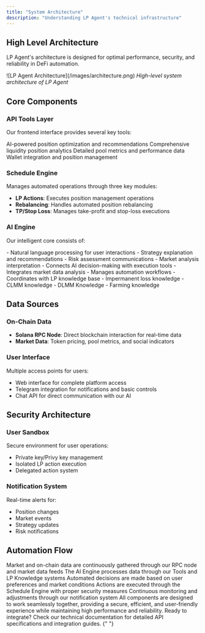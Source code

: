 ```yaml
---
title: "System Architecture"
description: "Understanding LP Agent's technical infrastructure"
---
```


## High Level Architecture

LP Agent's architecture is designed for optimal performance, security, and reliability in DeFi automation.

<Frame>
  ![LP Agent Architecture](/images/architecture.png)
  <em>High-level system architecture of LP Agent</em>
</Frame>

## Core Components

### API Tools Layer

Our frontend interface provides several key tools:

<CardGroup cols={2}>
  <Card title="Suggestion Engine" icon="lightbulb">
    AI-powered position optimization and recommendations
  </Card>
  <Card title="LP Info" icon="chart-line">
    Comprehensive liquidity position analytics
  </Card>
  <Card title="Pool Info" icon="water">
    Detailed pool metrics and performance data
  </Card>
  <Card title="Wallet Info" icon="wallet">
    Wallet integration and position management
  </Card>
</CardGroup>

### Schedule Engine

Manages automated operations through three key modules:

- **LP Actions**: Executes position management operations
- **Rebalancing**: Handles automated position rebalancing
- **TP/Stop Loss**: Manages take-profit and stop-loss executions

### AI Engine

Our intelligent core consists of:

<AccordionGroup>
  <Accordion title="LLM (Language Learning Model)">
    - Natural language processing for user interactions
    - Strategy explanation and recommendations
    - Risk assessment communications
    - Market analysis interpretation
  </Accordion>
  
  <Accordion title="Tools Integration">
    - Connects AI decision-making with execution tools
    - Integrates market data analysis
    - Manages automation workflows
    - Coordinates with LP knowledge base
  </Accordion>

  <Accordion title="LP Knowledge Base">
    - Impermanent loss knowledge
    - CLMM knowledge
    - DLMM Knowledge
    - Farming knowledge
  </Accordion>
</AccordionGroup>

## Data Sources

### On-Chain Data

- **Solana RPC Node**: Direct blockchain interaction for real-time data
- **Market Data**: Token pricing, pool metrics, and social indicators

### User Interface

Multiple access points for users:

- Web interface for complete platform access
- Telegram integration for notifications and basic controls
- Chat API for direct communication with our AI

## Security Architecture

### User Sandbox

Secure environment for user operations:

- Private key/Privy key management
- Isolated LP action execution
- Delegated action system

### Notification System

Real-time alerts for:

- Position changes
- Market events
- Strategy updates
- Risk notifications

## Automation Flow

<Steps>
  <Step title="Data Collection">
    Market and on-chain data are continuously gathered through our RPC node and
    market data feeds
  </Step>
  <Step title="Analysis">
    The AI Engine processes data through our Tools and LP Knowledge systems
  </Step>
  <Step title="Decision Making">
    Automated decisions are made based on user preferences and market conditions
  </Step>
  <Step title="Execution">
    Actions are executed through the Schedule Engine with proper security
    measures
  </Step>
  <Step title="Monitoring">
    Continuous monitoring and adjustments through our notification system
  </Step>
</Steps>

<Note>
  All components are designed to work seamlessly together, providing a secure,
  efficient, and user-friendly experience while maintaining high performance and
  reliability.
</Note>

<Card title="Technical Integration" icon="code" href="/integration">
  Ready to integrate? Check our technical documentation for detailed API
  specifications and integration guides.
</Card>{" "}
